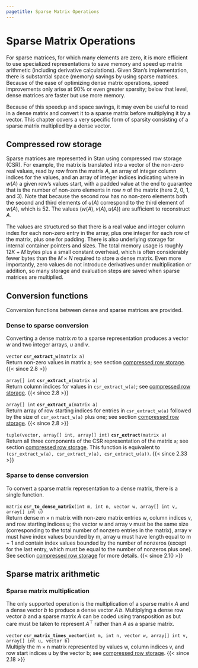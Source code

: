 ```yaml
---
pagetitle: Sparse Matrix Operations
---
```


# Sparse Matrix Operations {#sparse-matrices}



For sparse matrices, for which many elements are zero, it is more
efficient to use specialized representations to save memory and speed
up matrix arithmetic (including derivative calculations).  Given
Stan's implementation, there is substantial space (memory) savings by
using sparse matrices.  Because of the ease of optimizing dense matrix
operations, speed improvements only arise at 90\% or even greater
sparsity; below that level, dense matrices are faster but use more
memory.

Because of this speedup and space savings, it may even be useful to
read in a dense matrix and convert it to a sparse matrix before
multiplying it by a vector.  This chapter covers a very specific form
of sparsity consisting of a sparse matrix multiplied by a dense
vector.


## Compressed row storage {#CSR}

Sparse matrices are represented in Stan using compressed row storage
(CSR).  For example, the matrix
\begin{equation*}
A = \begin{bmatrix} 19 & 27 & 0 & 0 \\ 0 & 0 & 0 & 0 \\ 0 & 0 & 0 & 52 \\ 81 & 0 & 95 & 33 \end{bmatrix}
\end{equation*}
is translated into a vector of the non-zero real values, read by row from the matrix $A$,
\begin{equation*}
w(A) = \begin{bmatrix} 19 & 27 & 52 & 81 & 95 & 33 \end{bmatrix}^{\top} \! \! \! ,
\end{equation*}
an array of integer column indices for the values,
\begin{equation*}
v(A) = \begin{bmatrix} 1 & 2 & 4 & 1 & 3 & 4 \end{bmatrix} \! ,
\end{equation*}
and an array of integer indices indicating where in $w(A)$ a given row's values start,
\begin{equation*} u(A) = \begin{bmatrix} 1 & 3 & 3 & 4 & 7 \end{bmatrix} \! ,
\end{equation*}
with a padded value at the end to guarantee that
\begin{equation*} u(A)[n+1] - u(A)[n] \end{equation*}
is the number of non-zero elements in row $n$ of the matrix (here $2$, $0$, $1$, and $3$).
Note that because the second row has no non-zero elements both the second
and third elements of $u(A)$ correspond to the third element of
$w(A)$, which is $52$. The values $(w(A), \, v(A), \, u(A))$ are
sufficient to reconstruct $A$.

The values are structured so that there is a real value and integer
column index for each non-zero entry in the array, plus one integer
for each row of the matrix, plus one for padding.  There is also
underlying storage for internal container pointers and sizes.  The
total memory usage is roughly $12 K + M$ bytes plus a small constant
overhead, which is often considerably fewer bytes than the $M \times
N$ required to store a dense matrix.  Even more importantly, zero
values do not introduce derivatives under multiplication or addition,
so many storage and evaluation steps are saved when sparse matrices
are multiplied.

## Conversion functions

Conversion functions between dense and sparse matrices are provided.

### Dense to sparse conversion

Converting a dense matrix $m$ to a sparse representation produces a
vector $w$ and two integer arrays, $u$ and $v$.

<!-- vector; csr_extract_w; (matrix a); -->
\index{{\tt \bfseries csr\_extract\_w }!{\tt (matrix a): vector}|hyperpage}

`vector` **`csr_extract_w`**`(matrix a)`<br>\newline
Return non-zero values in matrix a; see section [compressed row storage](#CSR).
{{< since 2.8 >}}

<!-- array[] int; csr_extract_v; (matrix a); -->
\index{{\tt \bfseries csr\_extract\_v }!{\tt (matrix a): array[] int}|hyperpage}

`array[] int` **`csr_extract_v`**`(matrix a)`<br>\newline
Return column indices for values in `csr_extract_w(a)`; see
[compressed row storage](#CSR).
{{< since 2.8 >}}

<!-- array[] int; csr_extract_u; (matrix a); -->
\index{{\tt \bfseries csr\_extract\_u }!{\tt (matrix a): array[] int}|hyperpage}

`array[] int` **`csr_extract_u`**`(matrix a)`<br>\newline
Return array of row starting indices for entries in `csr_extract_w(a)`
followed by the size of `csr_extract_w(a)` plus one; see section
[compressed row storage](#CSR).
{{< since 2.8 >}}


<!-- tuple(vector, array[] int, array[] int); csr_extract; (matrix a); -->
\index{{\tt \bfseries csr\_extract }!{\tt (matrix a): tuple(vector, array[] int, array[] int)}|hyperpage}

`tuple(vector, array[] int, array[] int)` **`csr_extract`**`(matrix a)`<br>\newline
Return all three components of the CSR representation of the matrix `a`; see
section [compressed row storage](#CSR).
This function is equivalent to `(csr_extract_w(a), csr_extract_v(a), csr_extract_u(a))`.
{{< since 2.33 >}}

### Sparse to dense conversion

To convert a sparse matrix representation to a dense matrix, there is
a single function.

<!-- matrix; csr_to_dense_matrix; (int m, int n, vector w, array[] int v, array[] int u); -->
\index{{\tt \bfseries csr\_to\_dense\_matrix }!{\tt (int m, int n, vector w, array[] int v, array[] int u): matrix}|hyperpage}

`matrix` **`csr_to_dense_matrix`**`(int m, int n, vector w, array[] int v, array[] int u)`<br>\newline
Return dense $\text{m} \times \text{n}$ matrix with non-zero matrix
entries w, column indices v, and row starting indices u; the vector w
and array v must be the same size (corresponding to the total number of
nonzero entries in the matrix), array v must have index values bounded
by m, array u must have length equal to m + 1 and contain index values
bounded by the number of nonzeros (except for the last entry, which must
be equal to the number of nonzeros plus one). See section
[compressed row storage](#CSR) for more details.
{{< since 2.10 >}}

## Sparse matrix arithmetic

### Sparse matrix multiplication

The only supported operation is the multiplication of a sparse matrix
$A$ and a dense vector $b$ to produce a dense vector $A\,b$.
Multiplying a dense row vector $b$ and a sparse matrix $A$ can be
coded using transposition as
\begin{equation*}
b \, A = (A^{\top} \, b^{\top})^{\top},
\end{equation*}
but care must be taken to represent $A^{\top}$ rather than $A$ as a sparse matrix.

<!-- vector; csr_matrix_times_vector; (int m, int n, vector w, array[] int v, array[] int u, vector b); -->
\index{{\tt \bfseries csr\_matrix\_times\_vector }!{\tt (int m, int n, vector w, array[] int v, array[] int u, vector b): vector}|hyperpage}

`vector` **`csr_matrix_times_vector`**`(int m, int n, vector w, array[] int v, array[] int u, vector b)`<br>\newline
Multiply the $\text{m} \times \text{n}$ matrix represented by values
w, column indices v, and row start indices u by the vector b; see
[compressed row storage](#CSR).
{{< since 2.18 >}}
